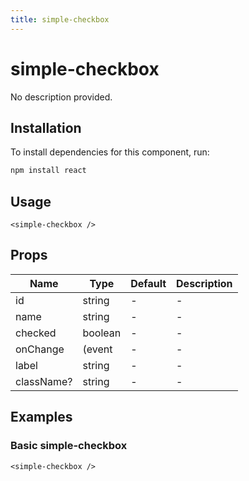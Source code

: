 ```yaml
---
title: simple-checkbox
---
```


# simple-checkbox

No description provided.

## Installation
To install dependencies for this component, run:
```bash
npm install react
```

## Usage
```tsx
<simple-checkbox />
```

## Props
| Name      | Type     | Default | Description                 |
|-----------|----------|---------|-----------------------------|
| id | string | - | - |
| name | string | - | - |
| checked | boolean | - | - |
| onChange | (event | - | - |
| label | string | - | - |
| className? | string | - | - |

## Examples

### Basic simple-checkbox
```tsx
<simple-checkbox />
```

